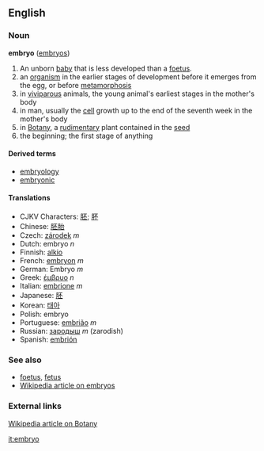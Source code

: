 ==English==
===Noun===
'''embryo''' ([[embryos]])

# An unborn [[baby]] that is less developed than a [[foetus]].
# an [[organism]] in the earlier stages of development before it emerges from the egg, or before [[metamorphosis]]
# in [[viviparous]] animals, the young animal's earliest stages in the mother's body
# in man, usually the [[cell]] growth up to the end of the seventh week in the mother's body
# in [[Botany]], a [[rudimentary]] plant contained in the [[seed]]
# the beginning; the first stage of anything

====Derived terms====
*[[embryology]]
*[[embryonic]]

====Translations====
*CJKV Characters: [[胚]]; [[肧]]
*Chinese: [[胚胎]]
*Czech: [[zárodek]] ''m''
*Dutch: embryo ''n''
*Finnish: [[alkio]]
*French: [[embryon]] ''m''
*German: Embryo ''m''
*Greek: [[έμβρυο]] ''n''
*Italian: [[embrione]] ''m''
*Japanese: [[胚]]
*Korean: [[태아]]
*Polish: embryo
*Portuguese: [[embrião]] ''m''
*Russian: [[зародыш]] ''m'' (zarodish)
*Spanish: [[embrión]]

===See also===
*[[foetus]], [[fetus]]
*[[w:Embryo|Wikipedia article on embryos]]

=== External links ===
[[:w:Botany|Wikipedia article on Botany]]

[[it:embryo]]